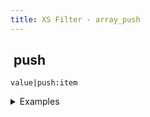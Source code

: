 ```yaml
---
title: XS Filter - array_push
---
```


## <img src="../assets/docuBadge (11).png" alt="" data-size="line"> push <a href="#xs-array_push" id="xs-array_push"></a>

`value|push:item`

<details>

<summary>Examples</summary>

```javascript
[1,2]|push:3    // Returns [1,2,3]
[]|push:1       // Returns [1]
```

</details>
